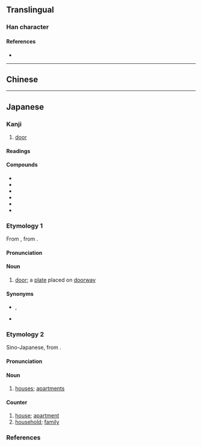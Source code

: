 {{also|戶|户}}
{{character info}}
==Translingual==
{{stroke order|type=animate}}
{{Han simplified forms|戶|戸|户}}

===Han character===
{{Han char|rn=63|rad=戶|as=00|sn=4|var=2|four=|canj=MS,XMS|ids=⿱一尸}}

====References====
* {{Han ref|kx=0414.321|hdz=32257.010|uh=6238|ud=25144}}

----

==Chinese==
{{zh-see|戶|v}}

----

==Japanese==

===Kanji===
{{ja-kanji|grade=2|rs=戶00}}

# [[door]]

====Readings====
{{ja-readings
|goon=ぐ, ご
|kanon=こ
|kun=と-, へ-
|nanori=え, へ
}}

====Compounds====
{{der-top|Compounds}}
* {{ja-r|雨%戸|あま%ど}}
* {{ja-r|江%戸|^え%ど}}
* {{ja-r|神%戸|^こう%べ}}
* {{ja-r|松%戸|^まつ%ど}}
* {{ja-r|戸%惑う|と%まど.う}}
* {{ja-r|戸%惑い|と%まど.い}}
{{der-bottom}}

===Etymology 1===
{{ja-kanjitab|と|yomi=kun|alt=門}}
From {{inh|ja|ojp|sort=と|-}}, from {{inh|ja|jpx-pro|sort=と|*to}}.

====Pronunciation====
{{ja-pron|と|yomi=kun|acc=0|acc_ref=DJR,NHK}}

====Noun====
{{ja-noun|と|kyu=戶}}

# [[door]]; a [[plate]] placed on [[doorway]]

====Synonyms====
* {{ja-r|棟|むね}}, {{ja-r|棟|とう}}
* {{ja-r|軒|けん}}

===Etymology 2===
{{ja-kanjitab|こ|yomi=kanon}}
Sino-Japanese, from {{der|ja|ltc|-}} {{ltc-l|戶}}.

====Pronunciation====
{{ja-pron|こ|y=kanon}}

====Noun====
{{ja-noun|こ}}

# [[house]]s; [[apartment]]s

====Counter====
{{ja-pos|counter|こ}}

# [[house]]; [[apartment]]
# [[household]]; [[family]]

===References===
<references/>